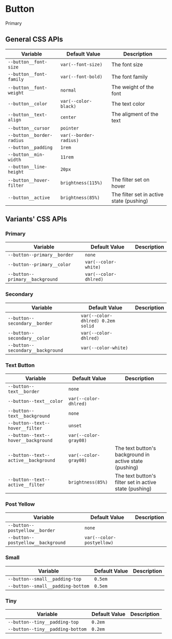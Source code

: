 <!--- Checkbox.stories.mdx -->



<Meta title="11_Components/Button/Docs" component={null} />

# Button


<Preview>
<dpdhl-theme-desktop>
    <dpdhl-button type="primary">Primary</dpdhl-button>
</dpdhl-theme-desktop>
</Preview>

## General CSS APIs

| Variable                  | Default Value          | Description                              |
|---------------------------|------------------------|------------------------------------------|
| `--button__font-size`     | `var(--font-size)`     | The font size                            |
| `--button__font-family`   | `var(--font-bold)`     | The font family                          |
| `--button__font-weight`   | `normal`               | The weight of the font                   |
| `--button__color`         | `var(--color-black)`   | The text color                           |
| `--button__text-align`    | `center`               | The aligment of the text                 |
| `--button__cursor`        | `pointer`              |                                          |
| `--button__border-radius` | `var(--border-radius)` |                                          |
| `--button__padding`       | `1rem`                 |                                          |
| `--button__min-width`     | `11rem`                |                                          |
| `--button__line-height`   | `20px`                 |                                          |
| `--button__hover-filter`  | `brightness(115%)`     | The filter set on hover                  |
| `--button__active`        | `brightness(85%)`      | The filter set in active state (pushing) |

## Variants' CSS APIs

### Primary 

| Variable                        | Default Value         | Description |
|---------------------------------|-----------------------|-------------|
| `--button--primary__border`     | `none`                |             |
| `--button--primary__color`      | `var(--color-white)`  |             |
| `--button--primary__background` | `var(--color-dhlred)` |             |

### Secondary

| Variable                          | Default Value                     | Description |
|-----------------------------------|-----------------------------------|-------------|
| `--button--secondary__border`     | `var(--color-dhlred) 0.2em solid` |             |
| `--button--secondary__color`      | `var(--color-dhlred)`             |             |
| `--button--secondary__background` | `var(--color-white)`              |             |

### Text Button


| Variable                             | Default Value         | Description                                            |
|--------------------------------------|-----------------------|--------------------------------------------------------|
| `--button--text__border`             | `none`                |                                                        |
| `--button--text__color`              | `var(--color-dhlred)` |                                                        |
| `--button--text__background`         | `none`                |                                                        |
| `--button--text--hover__filter`      | `unset`               |                                                        |
| `--button--text--hover__background`  | `var(--color-gray08)` |                                                        |
| `--button--text--active__background` | `var(--color-gray08)` | The text button's background in active state (pushing) |
| `--button--text--active__filter`     | `brightness(85%)`     | The text button's filter set in active state (pushing) |

### Post Yellow

| Variable                           | Default Value             | Description |
|------------------------------------|---------------------------|-------------|
| `--button--postyellow__border`     | `none`                    |             |
| `--button--postyellow__background` | `var(--color-postyellow)` |             |

### Small

| Variable                          | Default Value | Description |
|-----------------------------------|---------------|-------------|
| `--button--small__padding-top`    | `0.5em`       |             |
| `--button--small__padding-bottom` | `0.5em`       |             |

### Tiny

| Variable                         | Default Value | Description |
|----------------------------------|---------------|-------------|
| `--button--tiny__padding-top`    | `0.2em`       |             |
| `--button--tiny__padding-bottom` | `0.2em`       |             |

